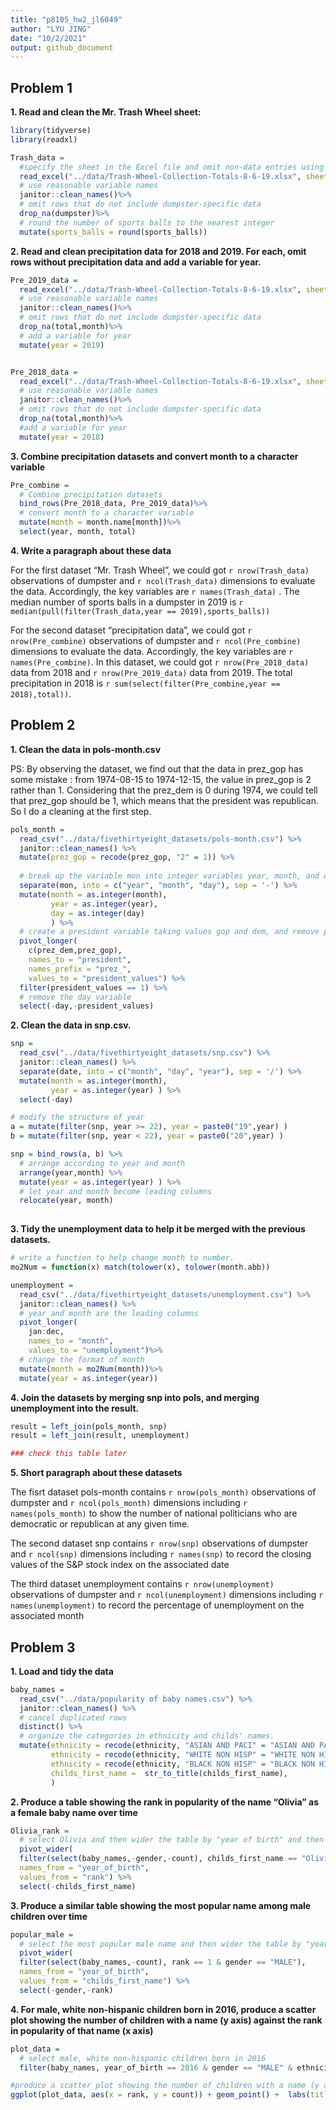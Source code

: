 ```yaml
---
title: "p8105_hw2_jl6049"
author: "LYU JING"
date: "10/2/2021"
output: github_document
---
```


## Problem 1

**1. Read and clean the Mr. Trash Wheel sheet:**

```r
library(tidyverse)
library(readxl)
```


```r
Trash_data = 
  #specify the sheet in the Excel file and omit non-data entries using arguments in read_excel
  read_excel("../data/Trash-Wheel-Collection-Totals-8-6-19.xlsx", sheet = "Mr. Trash Wheel", range = "A2:N408") %>%
  # use reasonable variable names
  janitor::clean_names()%>%
  # omit rows that do not include dumpster-specific data
  drop_na(dumpster)%>%
  # round the number of sports balls to the nearest integer
  mutate(sports_balls = round(sports_balls))


```

**2. Read and clean precipitation data for 2018 and 2019. For each, omit rows without precipitation data and add a variable for year.**

```r

Pre_2019_data = 
  read_excel("../data/Trash-Wheel-Collection-Totals-8-6-19.xlsx", sheet = "2019 Precipitation", skip = 1)%>%
  # use reasonable variable names
  janitor::clean_names()%>%
  # omit rows that do not include dumpster-specific data
  drop_na(total,month)%>%
  # add a variable for year
  mutate(year = 2019)


Pre_2018_data = 
  read_excel("../data/Trash-Wheel-Collection-Totals-8-6-19.xlsx", sheet = "2018 Precipitation", skip = 1)%>%
  # use reasonable variable names
  janitor::clean_names()%>%
  # omit rows that do not include dumpster-specific data
  drop_na(total,month)%>%
  #add a variable for year
  mutate(year = 2018)
```

**3. Combine precipitation datasets and convert month to a character variable**

```r
Pre_combine = 
  # Combine precipitation datasets
  bind_rows(Pre_2018_data, Pre_2019_data)%>%
  # convert month to a character variable
  mutate(month = month.name[month])%>%
  select(year, month, total)

```

**4. Write a paragraph about these data**

For the first dataset "Mr. Trash Wheel", we could got `r nrow(Trash_data)` observations of dumpster and `r ncol(Trash_data)` dimensions to evaluate the data. Accordingly, the key variables are `r names(Trash_data)` .  The median number of sports balls in a dumpster in 2019 is `r median(pull(filter(Trash_data,year == 2019),sports_balls))`

For the second dataset "precipitation data", we could got `r nrow(Pre_combine)` observations of dumpster and `r ncol(Pre_combine)` dimensions to evaluate the data. Accordingly, the key variables are `r names(Pre_combine)`. In this dataset, we could got `r nrow(Pre_2018_data)` data from 2018 and `r nrow(Pre_2019_data)` data from 2019. The total precipitation in 2018 is `r sum(select(filter(Pre_combine,year == 2018),total))`.


## Problem 2

**1. Clean the data in pols-month.csv**

PS: By observing the dataset, we find out that the data in prez_gop has some mistake : from 1974-08-15 to 1974-12-15, the value in prez_gop is 2 rather than 1. Considering that the prez_dem is 0 during 1974, we could tell that prez_gop should be 1, which means that the president was republican. So I do a cleaning at the first step.

```r
pols_month = 
  read_csv("../data/fivethirtyeight_datasets/pols-month.csv") %>%
  janitor::clean_names() %>%
  mutate(prez_gop = recode(prez_gop, "2" = 1)) %>%
  
  # break up the variable mon into integer variables year, month, and day; replace month number with month name;
  separate(mon, into = c("year", "month", "day"), sep = '-') %>%
  mutate(month = as.integer(month),
         year = as.integer(year),
         day = as.integer(day)
         ) %>%
  # create a president variable taking values gop and dem, and remove prez_dem and prez_gop; 
  pivot_longer(
    c(prez_dem,prez_gop),
    names_to = "president", 
    names_prefix = "prez_",
    values_to = "president_values") %>%
  filter(president_values == 1) %>%
  # remove the day variable
  select(-day,-president_values)

```


**2. Clean the data in snp.csv.**

```r
snp = 
  read_csv("../data/fivethirtyeight_datasets/snp.csv") %>%
  janitor::clean_names() %>%
  separate(date, into = c("month", "day", "year"), sep = '/') %>%
  mutate(month = as.integer(month),
         year = as.integer(year) ) %>%
  select(-day)

# modify the structure of year
a = mutate(filter(snp, year >= 22), year = paste0("19",year) )
b = mutate(filter(snp, year < 22), year = paste0("20",year) )

snp = bind_rows(a, b) %>%
  # arrange according to year and month
  arrange(year,month) %>% 
  mutate(year = as.integer(year) ) %>%
  # let year and month become leading columns
  relocate(year, month) 
  


```

**3. Tidy the unemployment data to help it be merged with the previous datasets.**

```r

# write a function to help change month to number.
mo2Num = function(x) match(tolower(x), tolower(month.abb))

unemployment = 
  read_csv("../data/fivethirtyeight_datasets/unemployment.csv") %>%
  janitor::clean_names() %>%
  # year and month are the leading columns
  pivot_longer(
    jan:dec,
    names_to = "month", 
    values_to = "unemployment")%>%
  # change the format of month
  mutate(month = mo2Num(month))%>%
  mutate(year = as.integer(year))
```

**4. Join the datasets by merging snp into pols, and merging unemployment into the result.**

```r
result = left_join(pols_month, snp)
result = left_join(result, unemployment)

### check this table later
```

**5. Short paragraph about these datasets**

The fisrt dataset pols-month contains `r nrow(pols_month)` observations of dumpster and `r ncol(pols_month)` dimensions including `r names(pols_month)` to show the number of national politicians who are democratic or republican at any given time.

The second dataset snp contains `r nrow(snp)` observations of dumpster and `r ncol(snp)` dimensions including `r names(snp)` to record the closing values of the S&P stock index on the associated date

The third dataset unemployment contains `r nrow(unemployment)` observations of dumpster and `r ncol(unemployment)` dimensions including `r names(unemployment)` to record the percentage of unemployment on the associated month


## Problem 3

**1. Load and tidy the data**

```r

baby_names = 
  read_csv("../data/popularity of baby names.csv") %>%
  janitor::clean_names() %>% 
  # cancel duplicated rows
  distinct() %>%
  # organize the categories in ethnicity and childs' names.
  mutate(ethnicity = recode(ethnicity, "ASIAN AND PACI" = "ASIAN AND PACIFIC ISLANDER"),
         ethnicity = recode(ethnicity, "WHITE NON HISP" = "WHITE NON HISPANIC"),
         ethnicity = recode(ethnicity, "BLACK NON HISP" = "BLACK NON HISPANIC"),
         childs_first_name =  str_to_title(childs_first_name),
         ) 

```

**2. Produce a table showing the rank in popularity of the name “Olivia” as a female baby name over time**

```r

Olivia_rank = 
  # select Olivia and then wider the table by "year of birth" and then fill the number with rank.
  pivot_wider(
  filter(select(baby_names,-gender,-count), childs_first_name == "Olivia" ), 
  names_from = "year_of_birth", 
  values_from = "rank") %>%
  select(-childs_first_name)
```

**3. Produce a similar table showing the most popular name among male children over time**

```r
popular_male = 
  # select the most popular male name and then wider the table by "year of birth" and then fill the name in it
  pivot_wider(
  filter(select(baby_names,-count), rank == 1 & gender == "MALE"), 
  names_from = "year_of_birth", 
  values_from = "childs_first_name") %>%
  select(-gender,-rank)
```

**4. For male, white non-hispanic children born in 2016, produce a scatter plot showing the number of children with a name (y axis) against the rank in popularity of that name (x axis)**

```r

plot_data = 
  # select male, white non-hispanic children born in 2016
  filter(baby_names, year_of_birth == 2016 & gender == "MALE" & ethnicity == "WHITE NON HISPANIC")

#produce a scatter plot showing the number of children with a name (y axis) against the rank in popularity of that name (x axis)
ggplot(plot_data, aes(x = rank, y = count)) + geom_point() +  labs(title = "Name ranks of male white non-hispanic children born in 2016" , x = "Rank" , y = "Count of Name") + theme(plot.title = element_text(hjust = 0.5))


```






